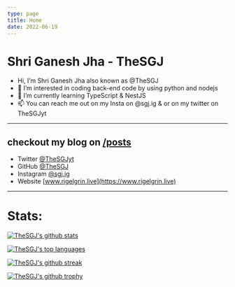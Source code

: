 ```yaml
---
type: page
title: Home
date: 2022-06-19
---
```


# Shri Ganesh Jha - TheSGJ

- Hi, I’m Shri Ganesh Jha also known as @TheSGJ
- 👀 I’m interested in coding back-end code by using python and nodejs
- 🌱 I’m currently learning TypeScript & NestJS
- 📫 You can reach me out on my Insta on @sgj.ig & or on my twitter on TheSGJyt
---
## checkout my blog on [/posts](/posts)
- Twitter [@TheSGJyt](https://twitter.com/thesgjyt)
- GitHub [@TheSGJ](https://github.com/thesgj)
- Instagram [@sgj.ig](https://instagram.com/sgj.ig)
- Website [www.rigelgrin.live](https://www.rigelgrin.live)


---

# Stats:

[![TheSGJ's github stats](https://github-readme-stats.vercel.app/api?username=TheSGJ&theme=blue-green)](https://github.com/thesgj)

[![TheSGJ's top languages](https://github-readme-stats.vercel.app/api/top-langs/?username=TheSGJ&theme=blue-green)](https://github.com/thesgj)

[![TheSGJ's github streak](https://github-readme-streak-stats.herokuapp.com/?user=TheSGJ&theme=blue-green)](https://github.com/thesgj)

[![TheSGJ's github trophy](https://github-profile-trophy.vercel.app/?username=TheSGJ&row=1)](https://github.com/thesgj)
